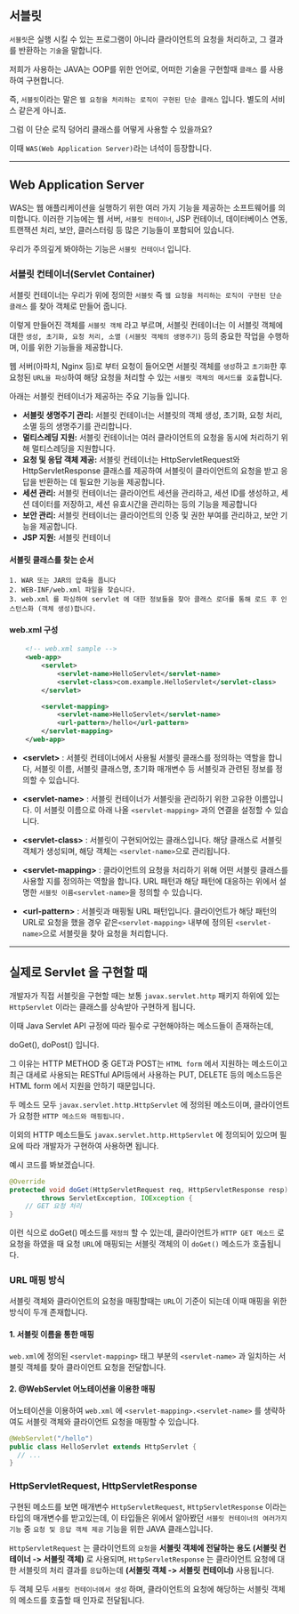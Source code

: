 ## 서블릿

`서블릿`은 실행 시킬 수 있는 프로그램이 아니라 클라이언트의 요청을 처리하고, 그 결과를 반환하는 `기술`을 말합니다.

저희가 사용하는 JAVA는 OOP를 위한 언어로, 어떠한 기술을 구현할때 `클래스` 를 사용하여 구현합니다.

즉, `서블릿`이라는 말은 `웹 요청을 처리하는 로직이 구현된 단순 클래스` 입니다.
별도의 서비스 같은게 아니죠.

그럼 이 단순 로직 덩어리 클래스를 어떻게 사용할 수 있을까요?

이때 `WAS(Web Application Server)`라는 녀석이 등장합니다.

---

## Web Application Server

WAS는 웹 애플리케이션을 실행하기 위한 여러 가지 기능을 제공하는 소프트웨어를 의미합니다.
이러한 기능에는 웹 서버, `서블릿 컨테이너`, JSP 컨테이너, 데이터베이스 연동, 트랜잭션 처리, 보안, 클러스터링 등 많은 기능들이 포함되어 있습니다.

우리가 주의깊게 봐야하는 기능은 `서블릿 컨테이너` 입니다.

### 서블릿 컨테이너(Servlet Container)

서블릿 컨테이너는 우리가 위에 정의한 `서블릿` 즉 `웹 요청을 처리하는 로직이 구현된 단순 클래스` 를 찾아 객체로 만들어 줍니다.

 이렇게 만들어진 객체를 `서블릿 객체` 라고 부르며, 서블릿 컨테이너는 이 서블릿 객체에 대한 `생성, 초기화, 요청 처리, 소멸 (서블릿 객체의 생명주기)` 등의 중요한 작업을 수행하며, 이를 위한 기능들을 제공합니다.

웹 서버(아파치, Nginx 등)로 부터 요청이 들어오면 서블릿 객체를 `생성`하고 `초기화`한 후 요청된 `URL을 파싱`하여 해당 요청을 처리할 수 있는 `서블릿 객체의 메서드를 호출`합니다.

아래는 서블릿 컨테이너가 제공하는 주요 기능들 입니다.

- **서블릿 생명주기 관리:** 서블릿 컨테이너는 서블릿의 객체 생성, 초기화, 요청 처리, 소멸 등의 생명주기를 관리합니다.
- **멀티스레딩 지원:** 서블릿 컨테이너는 여러 클라이언트의 요청을 동시에 처리하기 위해 멀티스레딩을 지원합니다.
- **요청 및 응답 객체 제공:** 서블릿 컨테이너는 HttpServletRequest와 HttpServletResponse 클래스를 제공하여 서블릿이 클라이언트의 요청을 받고 응답을 반환하는 데 필요한 기능을 제공합니다.
- **세션 관리:** 서블릿 컨테이너는 클라이언트 세션을 관리하고, 세션 ID를 생성하고, 세션 데이터를 저장하고, 세션 유효시간을 관리하는 등의 기능을 제공합니다
- **보안 관리:** 서블릿 컨테이너는 클라이언트의 인증 및 권한 부여를 관리하고, 보안 기능을 제공합니다.
- **JSP 지원:** 서블릿 컨테이너

#### 서블릿 클래스를 찾는 순서

    1. WAR 또는 JAR의 압축을 풉니다
    2. WEB-INF/web.xml 파일을 찾습니다.
    3. web.xml 를 파싱하여 servlet 에 대한 정보들을 찾아 클래스 로더를 통해 로드 후 인스턴스화 (객체 생성)합니다.

#### web.xml 구성

```xml
    <!-- web.xml sample -->
    <web-app>
        <servlet>
            <servlet-name>HelloServlet</servlet-name>
            <servlet-class>com.example.HelloServlet</servlet-class>
        </servlet>

        <servlet-mapping>
            <servlet-name>HelloServlet</servlet-name>
            <url-pattern>/hello</url-pattern>
        </servlet-mapping>
    </web-app>
```

- **\<servlet\>** : 서블릿 컨테이너에서 사용될 서블릿 클래스를 정의하는 역할을 합니다, 서블릿 이름, 서블릿 클래스명, 초기화 매개변수 등 서블릿과 관련된 정보를 정의할 수 있습니다.

- **\<servlet-name\>** : 서블릿 컨테이너가 서블릿을 관리하기 위한 고유한 이름입니다.
이 서블릿 이름으로 아래 나올 `<servlet-mapping>` 과의 연결을 설정할 수 있습니다.

- **\<servlet-class\>** : 서블릿이 구현되어있는 클래스입니다. 해당 클래스로 서블릿 객체가 생성되며, 해당 객체는 `<servlet-name>`으로 관리됩니다.

- **\<servlet-mapping\>** : 클라이언트의 요청을 처리하기 위해 어떤 서블릿 클래스를 사용할 지를 정의하는 역할을 합니다. URL 패턴과 해당 패턴에 대응하는 위에서 설명한 `서블릿 이름<servlet-name>`을 정의할 수 있습니다.

- **\<url-pattern\>** : 서블릿과 매핑될 URL 패턴입니다. 클라이언트가 해당 패턴의 URL로 요청을 했을 경우 같은`<servlet-mapping>` 내부에 정의된 `<servlet-name>`으로 서블릿을 찾아 요청을 처리합니다.

---

## 실제로 Servlet 을 구현할 때

개발자가 직접 서블릿을 구현할 때는 보통 `javax.servlet.http` 패키지 하위에 있는 `HttpServlet` 이라는 클래스를 상속받아 구현하게 됩니다.

이때 Java Servlet API 규정에 따라 필수로 구현해야하는 메소드들이 존재하는데,

doGet(), doPost() 입니다.

그 이유는 HTTP METHOD 중 GET과 POST는 `HTML form` 에서 지원하는 메소드이고 최근 대세로 사용되는 RESTful API등에서 사용하는 PUT, DELETE 등의 메소드등은 HTML form 에서 지원을 안하기 때문입니다.

두 메소드 모두 `javax.servlet.http.HttpServlet` 에 정의된 메소드이며, 클라이언트가 요청한 `HTTP 메소드와 매핑됩니다.`

이외의 HTTP 메소드들도 `javax.servlet.http.HttpServlet` 에 정의되어 있으며 필요에 따라 개발자가 구현하여 사용하면 됩니다.

예시 코드를 봐보겠습니다.

```java
@Override
protected void doGet(HttpServletRequest req, HttpServletResponse resp)
        throws ServletException, IOException {
    // GET 요청 처리
}
```

이런 식으로 doGet() 메소드를 `재정의` 할 수 있는데, 클라이언트가 `HTTP GET 메소드` 로 요청을 하였을 때 요청 `URL`에 매핑되는 서블릿 객체의 이 `doGet()` 메소드가 호출됩니다.

### URL 매핑 방식

서블릿 객체와 클라이언트의 요청을 매핑할때는 `URL`이 기준이 되는데 이때 매핑을 위한 방식이 두개 존재합니다.

#### 1. 서블릿 이름을 통한 매핑

`web.xml`에 정의된 `<servlet-mapping>` 태그 부분의 `<servlet-name>` 과 일치하는 서블릿 객체를 찾아 클라이언트 요청을 전달합니다.

#### 2. @WebServlet 어노테이션을 이용한 매핑

어노테이션을 이용하여 `web.xml` 에 `<servlet-mapping>.<servlet-name>` 를 생략하여도 서블릿 객체와 클라이언트 요청을 매핑할 수 있습니다.

```java
@WebServlet("/hello")
public class HelloServlet extends HttpServlet {
  // ...
}
```







### HttpServletRequest, HttpServletResponse

구현된 메소드를 보면 매개변수 `HttpServletRequest`, `HttpServletResponse` 이라는 타입의 매개변수를 받고있는데, 이 타입들은 위에서 알아봤던 `서블릿 컨테이너의 여러가지 기능` 중 `요청 및 응답 객체 제공` 기능을 위한 JAVA 클래스입니다.

`HttpServletRequest` 는 클라이언트의 `요청`을 **서블릿 객체에 전달하는 용도 (서블릿 컨테이너 -> 서블릿 객체)** 로 사용되며,
`HttpServletResponse` 는 클라이언트 요청에 대한 서블릿의 처리 결과를 `응답`하는데 **(서블릿 객체 -> 서블릿 컨테이너)** 사용됩니다.

두 객체 모두 `서블릿 컨테이너에서 생성` 하며, 클라이언트의 요청에 해당하는 서블릿 객체의 메소드를 호출할 때 인자로 전달됩니다.

